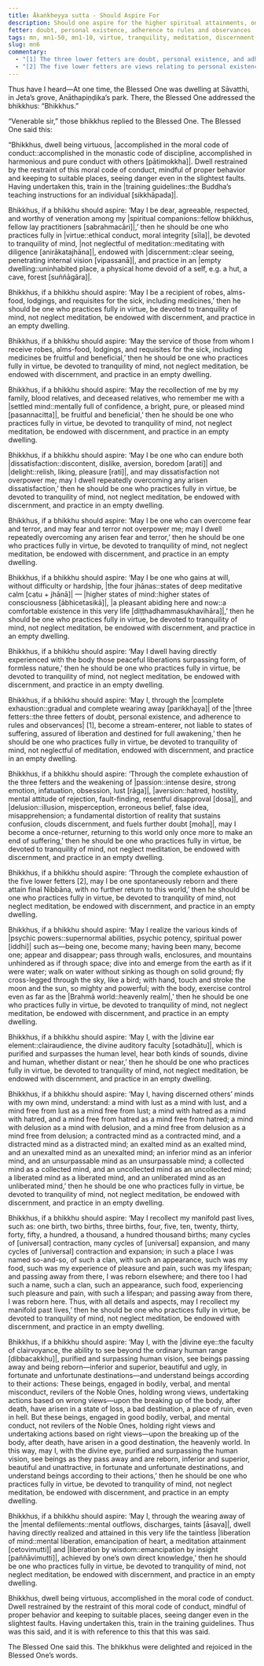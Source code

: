 ```yaml
---
title: Ākaṅkheyya sutta - Should Aspire For
description: Should one aspire for the higher spiritual attainments, one should practice fully in virtue, be devoted to tranquility of mind, not neglect meditation, be endowed with discernment, and practice in an empty dwelling.
fetter: doubt, personal existence, adherence to rules and observances
tags: mn, mn1-50, mn1-10, virtue, tranquility, meditation, discernment, empty dwelling, spiritual attainments, jhānas, stream-enterer, non-returner, psychic powers, divine ear, mind-reading, past lives, divine eye, defilements, liberation
slug: mn6
commentary:
  - "[1] The three lower fetters are doubt, personal existence, and adherence to rules and observances. A person who has overcome them is called a stream-enterer."
  - "[2] The five lower fetters are views relating to personal existence, doubt, adherence to rules and observances, sensual desire, and ill will. A person who has overcome them is called a non-returner."
---
```


Thus have I heard—At one time, the Blessed One was dwelling at Sāvatthi, in Jeta’s grove, Anāthapiṇḍika’s park. There, the Blessed One addressed the bhikkhus: “Bhikkhus.”

“Venerable sir,” those bhikkhus replied to the Blessed One. The Blessed One said this:

“Bhikkhus, dwell being virtuous, |accomplished in the moral code of conduct::accomplished in the monastic code of discipline, accomplished in harmonious and pure conduct with others [pātimokkha]|. Dwell restrained by the restraint of this moral code of conduct, mindful of proper behavior and keeping to suitable places, seeing danger even in the slightest faults. Having undertaken this, train in the |training guidelines::the Buddha’s teaching instructions for an individual [sikkhāpada]|.

Bhikkhus, if a bhikkhu should aspire: ‘May I be dear, agreeable, respected, and worthy of veneration among my |spiritual companions::fellow bhikkhus, fellow lay practitioners [sabrahmacāri]|,’ then he should be one who practices fully in |virtue::ethical conduct, moral integrity [sīla]|, be devoted to tranquility of mind, |not neglectful of meditation::meditating with diligence [anirākatajhāna]|, endowed with |discernment::clear seeing, penetrating internal vision [vipassanā]|, and practice in an |empty dwelling::uninhabited place, a physical home devoid of a self, e.g. a hut, a cave, forest [suññāgāra]|.

Bhikkhus, if a bhikkhu should aspire: ‘May I be a recipient of robes, alms-food, lodgings, and requisites for the sick, including medicines,’ then he should be one who practices fully in virtue, be devoted to tranquility of mind, not neglect meditation, be endowed with discernment, and practice in an empty dwelling.

Bhikkhus, if a bhikkhu should aspire: ‘May the service of those from whom I receive robes, alms-food, lodgings, and requisites for the sick, including medicines be fruitful and beneficial,’ then he should be one who practices fully in virtue, be devoted to tranquility of mind, not neglect meditation, be endowed with discernment, and practice in an empty dwelling.

Bhikkhus, if a bhikkhu should aspire: ‘May the recollection of me by my family, blood relatives, and deceased relatives, who remember me with a |settled mind::mentally full of confidence, a bright, pure, or pleased mind [pasannacitta]|, be fruitful and beneficial,’ then he should be one who practices fully in virtue, be devoted to tranquility of mind, not neglect meditation, be endowed with discernment, and practice in an empty dwelling.

Bhikkhus, if a bhikkhu should aspire: ‘May I be one who can endure both |dissatisfaction::discontent, dislike, aversion, boredom [arati]| and |delight::relish, liking, pleasure [rati]|, and may dissatisfaction not overpower me; may I dwell repeatedly overcoming any arisen dissatisfaction,’ then he should be one who practices fully in virtue, be devoted to tranquility of mind, not neglect meditation, be endowed with discernment, and practice in an empty dwelling.

Bhikkhus, if a bhikkhu should aspire: ‘May I be one who can overcome fear and terror, and may fear and terror not overpower me; may I dwell repeatedly overcoming any arisen fear and terror,’ then he should be one who practices fully in virtue, be devoted to tranquility of mind, not neglect meditation, be endowed with discernment, and practice in an empty dwelling.

Bhikkhus, if a bhikkhu should aspire: ‘May I be one who gains at will, without difficulty or hardship, |the four jhānas::states of deep meditative calm [catu + jhānā]| — |higher states of mind::higher states of consciousness [ābhicetasikā]|, |a pleasant abiding here and now::a comfortable existence in this very life [diṭṭhadhammasukhavihāra]|,’ then he should be one who practices fully in virtue, be devoted to tranquility of mind, not neglect meditation, be endowed with discernment, and practice in an empty dwelling.

Bhikkhus, if a bhikkhu should aspire: ‘May I dwell having directly experienced with the body those peaceful liberations surpassing form, of formless nature,’ then he should be one who practices fully in virtue, be devoted to tranquility of mind, not neglect meditation, be endowed with discernment, and practice in an empty dwelling.

Bhikkhus, if a bhikkhu should aspire: ‘May I, through the |complete exhaustion::gradual and complete wearing away [parikkhaya]| of the |three fetters::the three fetters of doubt, personal existence, and adherence to rules and observances| [1], become a stream-enterer, not liable to states of suffering, assured of liberation and destined for full awakening,’ then he should be one who practices fully in virtue, be devoted to tranquility of mind, not neglectful of meditation, endowed with discernment, and practice in an empty dwelling.

Bhikkhus, if a bhikkhu should aspire: ‘Through the complete exhaustion of the three fetters and the weakening of |passion::intense desire, strong emotion, infatuation, obsession, lust [rāga]|, |aversion::hatred, hostility, mental attitude of rejection, fault-finding, resentful disapproval [dosa]|, and |delusion::illusion, misperception, erroneous belief, false idea, misapprehension; a fundamental distortion of reality that sustains confusion, clouds discernment, and fuels further doubt [moha]|, may I become a once-returner, returning to this world only once more to make an end of suffering,’ then he should be one who practices fully in virtue, be devoted to tranquility of mind, not neglect meditation, be endowed with discernment, and practice in an empty dwelling.

Bhikkhus, if a bhikkhu should aspire: ‘Through the complete exhaustion of the five lower fetters [2], may I be one spontaneously reborn and there attain final Nibbāna, with no further return to this world,’ then he should be one who practices fully in virtue, be devoted to tranquility of mind, not neglect meditation, be endowed with discernment, and practice in an empty dwelling.

Bhikkhus, if a bhikkhu should aspire: ‘May I realize the various kinds of |psychic powers::supernormal abilities, psychic potency, spiritual power [iddhi]| such as—being one, become many; having been many, become one; appear and disappear; pass through walls, enclosures, and mountains unhindered as if through space; dive into and emerge from the earth as if it were water; walk on water without sinking as though on solid ground; fly cross-legged through the sky, like a bird; with hand, touch and stroke the moon and the sun, so mighty and powerful; with the body, exercise control even as far as the |Brahmā world::heavenly realm|,’ then he should be one who practices fully in virtue, be devoted to tranquility of mind, not neglect meditation, be endowed with discernment, and practice in an empty dwelling.

Bhikkhus, if a bhikkhu should aspire: ‘May I, with the |divine ear element::clairaudience, the divine auditory faculty [sotadhātu]|, which is purified and surpasses the human level, hear both kinds of sounds, divine and human, whether distant or near,’ then he should be one who practices fully in virtue, be devoted to tranquility of mind, not neglect meditation, be endowed with discernment, and practice in an empty dwelling.

Bhikkhus, if a bhikkhu should aspire: ‘May I, having discerned others’ minds with my own mind, understand: a mind with lust as a mind with lust, and a mind free from lust as a mind free from lust; a mind with hatred as a mind with hatred, and a mind free from hatred as a mind free from hatred; a mind with delusion as a mind with delusion, and a mind free from delusion as a mind free from delusion; a contracted mind as a contracted mind, and a distracted mind as a distracted mind; an exalted mind as an exalted mind, and an unexalted mind as an unexalted mind; an inferior mind as an inferior mind, and an unsurpassable mind as an unsurpassable mind; a collected mind as a collected mind, and an uncollected mind as an uncollected mind; a liberated mind as a liberated mind, and an unliberated mind as an unliberated mind,’ then he should be one who practices fully in virtue, be devoted to tranquility of mind, not neglect meditation, be endowed with discernment, and practice in an empty dwelling.

Bhikkhus, if a bhikkhu should aspire: ‘May I recollect my manifold past lives, such as: one birth, two births, three births, four, five, ten, twenty, thirty, forty, fifty, a hundred, a thousand, a hundred thousand births; many cycles of [universal] contraction, many cycles of [universal] expansion, and many cycles of [universal] contraction and expansion; in such a place I was named so-and-so, of such a clan, with such an appearance, such was my food, such was my experience of pleasure and pain, such was my lifespan; and passing away from there, I was reborn elsewhere; and there too I had such a name, such a clan, such an appearance, such food, experiencing such pleasure and pain, with such a lifespan; and passing away from there, I was reborn here. Thus, with all details and aspects, may I recollect my manifold past lives,’ then he should be one who practices fully in virtue, be devoted to tranquility of mind, not neglect meditation, be endowed with discernment, and practice in an empty dwelling.

Bhikkhus, if a bhikkhu should aspire: ‘May I, with the |divine eye::the faculty of clairvoyance, the ability to see beyond the ordinary human range [dibbacakkhu]|, purified and surpassing human vision, see beings passing away and being reborn—inferior and superior, beautiful and ugly, in fortunate and unfortunate destinations—and understand beings according to their actions: These beings, engaged in bodily, verbal, and mental misconduct, revilers of the Noble Ones, holding wrong views, undertaking actions based on wrong views—upon the breaking up of the body, after death, have arisen in a state of loss, a bad destination, a place of ruin, even in hell. But these beings, engaged in good bodily, verbal, and mental conduct, not revilers of the Noble Ones, holding right views and undertaking actions based on right views—upon the breaking up of the body, after death, have arisen in a good destination, the heavenly world. In this way, may I, with the divine eye, purified and surpassing the human vision, see beings as they pass away and are reborn, inferior and superior, beautiful and unattractive, in fortunate and unfortunate destinations, and understand beings according to their actions,’ then he should be one who practices fully in virtue, be devoted to tranquility of mind, not neglect meditation, be endowed with discernment, and practice in an empty dwelling.

Bhikkhus, if a bhikkhu should aspire: ‘May I, through the wearing away of the |mental defilements::mental outflows, discharges, taints [āsava]|, dwell having directly realized and attained in this very life the taintless |liberation of mind::mental liberation, emancipation of heart, a meditation attainment [cetovimutti]| and |liberation by wisdom::emancipation by insight [paññāvimutti]|, achieved by one’s own direct knowledge,’ then he should be one who practices fully in virtue, be devoted to tranquility of mind, not neglect meditation, be endowed with discernment, and practice in an empty dwelling.

Bhikkhus, dwell being virtuous, accomplished in the moral code of conduct. Dwell restrained by the restraint of this moral code of conduct, mindful of proper behavior and keeping to suitable places, seeing danger even in the slightest faults. Having undertaken this, train in the training guidelines. Thus was this said, and it is with reference to this that this was said.

The Blessed One said this. The bhikkhus were delighted and rejoiced in the Blessed One’s words.